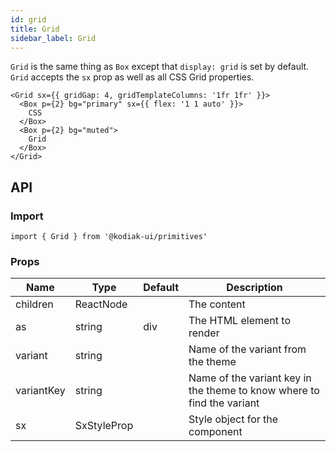 ```yaml
---
id: grid
title: Grid
sidebar_label: Grid
---
```


`Grid` is the same thing as `Box` except that `display: grid` is set by default. `Grid` accepts the `sx`
prop as well as all CSS Grid properties.

```tsx
<Grid sx={{ gridGap: 4, gridTemplateColumns: '1fr 1fr' }}>
  <Box p={2} bg="primary" sx={{ flex: '1 1 auto' }}>
    CSS
  </Box>
  <Box p={2} bg="muted">
    Grid
  </Box>
</Grid>
```

## API

### Import

```tsx
import { Grid } from '@kodiak-ui/primitives'
```

### Props

| Name       | Type        | Default | Description                                                            |
| ---------- | ----------- | ------- | ---------------------------------------------------------------------- |
| children   | ReactNode   |         | The content                                                            |
| as         | string      | div     | The HTML element to render                                             |
| variant    | string      |         | Name of the variant from the theme                                     |
| variantKey | string      |         | Name of the variant key in the theme to know where to find the variant |
| sx         | SxStyleProp |         | Style object for the component                                         |
